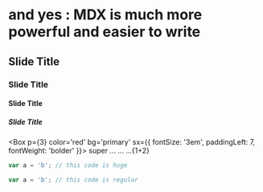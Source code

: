 # and yes : MDX is much more powerful and easier to write
## Slide Title
### Slide Title
#### Slide Title
##### Slide Title

<Box p={3} color='red' bg='primary' sx={{ fontSize: '3em', paddingLeft: 7, fontWeight: 'bolder' }}>
	super ... ... ...{1+2}
</Box>

```javascript className=codehuge
var a = 'b'; // this code is huge
```

```javascript
var a = 'b'; // this code is regular
```

